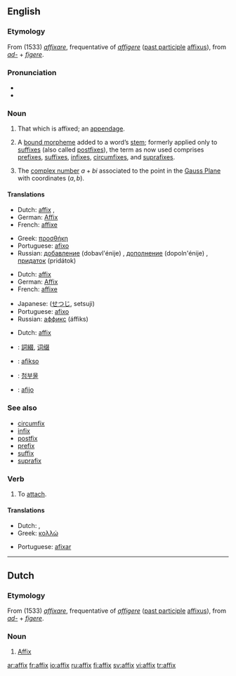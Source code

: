 {{see|Affix}}
{{wikipedia}}
==English==

===Etymology===
From {{ML.}} (1533) ''[[affixare]]'', frequentative of {{L.}} ''[[affigere]]'' ([[past participle]] [[affixus]]), from ''[[ad-]]'' + ''[[figere]]''.

===Pronunciation===
*{{IPA|/'æfiks/}}
* {{rhymes|ɪks}}

===Noun===
{{en-noun|es}}

# That which is affixed; an [[appendage]].
# {{linguistics}} A [[bound morpheme]] added to a word’s [[stem]]; formerly applied only to [[suffix]]es (also called [[postfix]]es), the term as now used comprises [[prefix]]es, [[suffix]]es, [[infix]]es, [[circumfix]]es, and [[suprafix]]es.
# {{mathematics}} The [[complex number]] <math>a+bi</math> associated to the point in the [[Gauss Plane]] with coordinates <math>(a,b)</math>.

====Translations====
{{trans-top|that which is affixed}}
*Dutch: [[#Dutch|affix]] {{n}}, {{t+|nl|aanhangsel}} {{n}}
*German: [[Affix]] {{n}}
*French: [[affixe]] {{f}}
{{trans-mid}}
*Greek: [[προσθήκη]] {{f}}
*Portuguese: [[afixo]] {{m}}
*Russian: [[добавление]] (dobavl'énije) {{n}}, [[дополнение]] (dopoln'énije) {{n}}, [[придаток]] (pridátok) {{n}}
{{trans-bottom}}

{{trans-top|linguistics: a bound morpheme added to a word’s stem}}
*Dutch: [[#Dutch|affix]] {{n}}
*German: [[Affix]] {{n}}
*French: [[affixe]] {{f}}
{{trans-mid}}
*Japanese: {{JAchar|[[接辞]]}} ([[せつじ]], setsuji)
*Portuguese: [[afixo]] {{m}}
*Russian: [[аффикс]] (áffiks) {{m}} 
{{trans-bottom}}

{{trans-top|mathematics: The complex number associated to a point}}
*Dutch: [[#Dutch|affix]] {{n}}
{{trans-mid}}
{{trans-bottom}}

{{checktrans}}
{{trans-top|Translations to be checked}}
*{{ttbc|Chinese}}: [[詞綴]], [[词缀]]
*{{ttbc|Esperanto}}: [[afikso]]
{{trans-mid}}
*{{ttbc|Korean}}: [[첨부물]]
*{{ttbc|Spanish}}: [[afijo]] {{m}}
{{trans-bottom}}

===See also===
*[[circumfix]]
*[[infix]]
*[[postfix]]
*[[prefix]]
*[[suffix]]
*[[suprafix]]

===Verb===
{{en-verb|affix|es}}
# To [[attach]].

====Translations====
{{trans-top|to attach}}
*Dutch: {{t|nl|vastmaken}} {{t+|nl|aan|lang=Dutch}}, {{t|nl|aanhangen}}
*Greek: [[κολλώ]] 
{{trans-mid}}
*Portuguese: [[afixar]]
{{trans-bottom}}

----

==Dutch==

===Etymology===
From {{ML.|nl}} (1533) ''[[affixare]]'', frequentative of {{L.|nl}} ''[[affigere]]'' ([[past participle]] [[affixus]]), from ''[[ad-]]'' + ''[[figere]]''.

===Noun===
{{nl-noun|g=n}}

# [[#English|Affix]] {{italbrac|linguistics and mathematics}}

[[ar:affix]]
[[fr:affix]]
[[io:affix]]
[[ru:affix]]
[[fi:affix]]
[[sv:affix]]
[[vi:affix]]
[[tr:affix]]